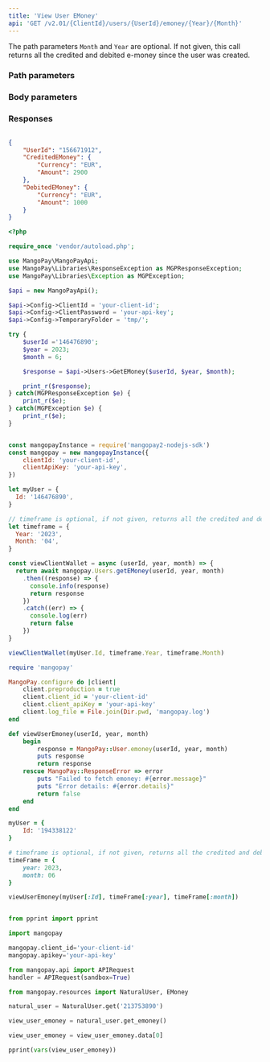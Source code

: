 ```yaml
---
title: 'View User EMoney'  
api: 'GET /v2.01/{ClientId}/users/{UserId}/emoney/{Year}/{Month}'  
---
```


  

The path parameters `Month` and `Year` are optional. If not given, this call returns all the credited and debited e-money since the user was created.  

### Path parameters  

<UserId />  

<Year />  

<Month />  

### Body parameters  

<Currency13 />  

### Responses  

<AccordionGroup><Accordion title="200">  

<UserId2Response />  

<CreditedEMoneyResponse />  

<DebitedEMoneyResponse /></Accordion></AccordionGroup>  

<ResponseExample>  

```json 200  

{
    "UserId": "156671912",
    "CreditedEMoney": {
        "Currency": "EUR",
        "Amount": 2900
    },
    "DebitedEMoney": {
        "Currency": "EUR",
        "Amount": 1000
    }
}  
 ```  

</ResponseExample>  

<RequestExample>  
  
```php PHP  
<?php 

require_once 'vendor/autoload.php';

use MangoPay\MangoPayApi;
use MangoPay\Libraries\ResponseException as MGPResponseException;
use MangoPay\Libraries\Exception as MGPException;

$api = new MangoPayApi();

$api->Config->ClientId = 'your-client-id';
$api->Config->ClientPassword = 'your-api-key';
$api->Config->TemporaryFolder = 'tmp/';

try {
    $userId ='146476890';
    $year = 2023;
    $month = 6;

    $response = $api->Users->GetEMoney($userId, $year, $month);

    print_r($response);
} catch(MGPResponseException $e) {
    print_r($e);
} catch(MGPException $e) {
    print_r($e);
}  
```  

  
```javascript NodeJS  

const mangopayInstance = require('mangopay2-nodejs-sdk')
const mangopay = new mangopayInstance({
    clientId: 'your-client-id',
    clientApiKey: 'your-api-key',
})

let myUser = {
  Id: '146476890',
}

// timeframe is optional, if not given, returns all the credited and debited e-money since the user was created.
let timeframe = {
  Year: '2023',
  Month: '04',
}

const viewClientWallet = async (userId, year, month) => {
  return await mangopay.Users.getEMoney(userId, year, month)
    .then((response) => {
      console.info(response)
      return response
    })
    .catch((err) => {
      console.log(err)
      return false
    })
}

viewClientWallet(myUser.Id, timeframe.Year, timeframe.Month)  
```  

  
```ruby Ruby  
require 'mangopay'

MangoPay.configure do |client|
    client.preproduction = true
    client.client_id = 'your-client-id'
    client.client_apiKey = 'your-api-key'
    client.log_file = File.join(Dir.pwd, 'mangopay.log')
end

def viewUserEmoney(userId, year, month)
    begin
        response = MangoPay::User.emoney(userId, year, month)
        puts response
        return response
    rescue MangoPay::ResponseError => error
        puts "Failed to fetch emoney: #{error.message}"
        puts "Error details: #{error.details}"
        return false
    end
end

myUser = {
    Id: '194338122'
}

# timeframe is optional, if not given, returns all the credited and debited e-money since the user was created.
timeFrame = {
    year: 2023,
    month: 06
}

viewUserEmoney(myUser[:Id], timeFrame[:year], timeFrame[:month])  
```  

  
```python Python  

from pprint import pprint

import mangopay

mangopay.client_id='your-client-id'
mangopay.apikey='your-api-key'

from mangopay.api import APIRequest
handler = APIRequest(sandbox=True)

from mangopay.resources import NaturalUser, EMoney

natural_user = NaturalUser.get('213753890')

view_user_emoney = natural_user.get_emoney()

view_user_emoney = view_user_emoney.data[0]

pprint(vars(view_user_emoney))  
```  

  
</RequestExample>